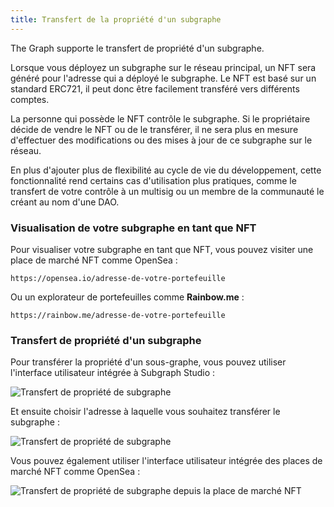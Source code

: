 ```yaml
---
title: Transfert de la propriété d'un subgraphe
---
```


The Graph supporte le transfert de propriété d'un subgraphe.

Lorsque vous déployez un subgraphe sur le réseau principal, un NFT sera généré pour l'adresse qui a déployé le subgraphe. Le NFT est basé sur un standard ERC721, il peut donc être facilement transféré vers différents comptes.

La personne qui possède le NFT contrôle le subgraphe. Si le propriétaire décide de vendre le NFT ou de le transférer, il ne sera plus en mesure d'effectuer des modifications ou des mises à jour de ce subgraphe sur le réseau.

En plus d'ajouter plus de flexibilité au cycle de vie du développement, cette fonctionnalité rend certains cas d'utilisation plus pratiques, comme le transfert de votre contrôle à un multisig ou un membre de la communauté le créant au nom d'une DAO.

### Visualisation de votre subgraphe en tant que NFT

Pour visualiser votre subgraphe en tant que NFT, vous pouvez visiter une place de marché NFT comme OpenSea :

```
https://opensea.io/adresse-de-votre-portefeuille
```

Ou un explorateur de portefeuilles comme **Rainbow.me** :

```
https://rainbow.me/adresse-de-votre-portefeuille
```

### Transfert de propriété d'un subgraphe

Pour transférer la propriété d'un sous-graphe, vous pouvez utiliser l'interface utilisateur intégrée à Subgraph Studio :

![Transfert de propriété de subgraphe](/img/subgraph-ownership-transfer-1.png)

Et ensuite choisir l'adresse à laquelle vous souhaitez transférer le subgraphe :

![Transfert de propriété de subgraphe](/img/subgraph-ownership-transfer-2.png)

Vous pouvez également utiliser l'interface utilisateur intégrée des places de marché NFT comme OpenSea :

![Transfert de propriété de subgraphe depuis la place de marché NFT](/img/subgraph-ownership-transfer-nft-marketplace.png)
